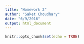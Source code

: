 ```yaml
---
title: "Homework 2"
author: "Saket Choudhary"
date: "6/9/2016"
output: html_document
---
```


```r
knitr::opts_chunk$set(echo = TRUE)
```

